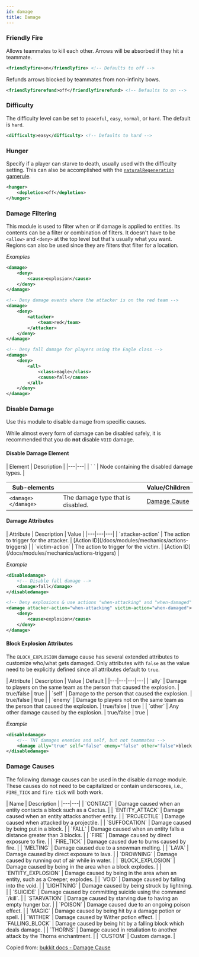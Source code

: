```yaml
---
id: damage
title: Damage
---
```


### Friendly Fire

Allows teammates to kill each other. Arrows will be absorbed if they hit a teammate.

```xml
<friendlyfire>on</friendlyfire> <!-- Defaults to off -->
```

Refunds arrows blocked by teammates from non-infinity bows.

```xml
<friendlyfirerefund>off</friendlyfirerefund> <!-- Defaults to on -->
```

### Difficulty

The difficulty level can be set to `peaceful`, `easy`, `normal`, or `hard`. The default is `hard`.

```xml
<difficulty>easy</difficulty> <!-- Defaults to hard -->
```

### Hunger

Specify if a player can starve to death, usually used with the difficulty setting.
This can also be accomplished with the [`naturalRegeneration` gamerule](/docs/modules/mechanics/gamerules).

```xml
<hunger>
    <depletion>off</depletion>
</hunger>
```

### Damage Filtering

This module is used to filter when or if damage is applied to entities.
Its contents can be a filter or combination of filters.
It doesn't have to be `<allow>` and `<deny>` at the top level but that's usually what you want.
Regions can also be used since they are filters that filter for a location.

_Examples_

```xml
<damage>
    <deny>
        <cause>explosion</cause>
    </deny>
</damage>
```

```xml
<!-- Deny damage events where the attacker is on the red team -->
<damage>
    <deny>
        <attacker>
            <team>red</team>
        </attacker>
    </deny>
</damage>
```

```xml
<!-- Deny fall damage for players using the Eagle class -->
<damage>
    <deny>
        <all>
            <class>eagle</class>
            <cause>fall</cause>
        </all>
    </deny>
</damage>
```

### Disable Damage

Use this module to disable damage from specific causes.

While almost every form of damage can be disabled safely, it is recommended that you do **not** disable `VOID` damage.

#### Disable Damage Element

<div className="table-container">
  | Element | Description |
  |---|---|
  | `<disabledamage> </disabledamage>` | Node containing the disabled damage types. |
  
  | Sub-elements || Value/Children |
  |---|---|---|
  | `<damage> </damage>` | The damage type that is disabled. | [Damage Cause](#damage-causes) |
</div>

#### Damage Attributes
<div className="table-container">
  | Attribute | Description | Value |
  |---|---|---|
  | `attacker-action` | The action to trigger for the attacker. | [Action ID](/docs/modules/mechanics/actions-triggers) |
  | `victim-action` | The action to trigger for the victim. | [Action ID](/docs/modules/mechanics/actions-triggers) |
</div>

_Example_

```xml
<disabledamage>
    <!-- Disable fall damage -->
    <damage>fall</damage>
</disabledamage>
```

```xml
<!-- Deny explosions & use actions "when-attacking" and "when-damaged" -->
<damage attacker-action="when-attacking" victim-action="when-damaged">
    <deny>
        <cause>explosion</cause>
    </deny>
</damage>
```

#### Block Explosion Attributes

The `BLOCK_EXPLOSION` damage cause has several extended attributes to customize who/what gets damaged. Only attributes with `false` as the value need to be explicitly defined since all attributes default to `true`.

<div className="table-container">
  | Attribute | Description | Value | Default |
  |---|---|---|---|
  | `ally` | Damage to players on the same team as the person that caused the explosion. | <span className="badge badge--primary">true/false</span> | true |
  | `self` | Damage to the person that caused the explosion. | <span className="badge badge--primary">true/false</span> | true |
  | `enemy` | Damage to players not on the same team as the person that caused the explosion. | <span className="badge badge--primary">true/false</span> | true |
  | `other` | Any other damage caused by the explosion. | <span className="badge badge--primary">true/false</span> | true |
</div>

_Example_

```xml
<disabledamage>
    <!-- TNT damages enemies and self, but not teammates -->
    <damage ally="true" self="false" enemy="false" other="false">block explosion</damage>
</disabledamage>
```

### Damage Causes

The following damage causes can be used in the disable damage module.
These causes do not need to be capitalized or contain underscores, i.e., `FIRE_TICK` and `fire tick` will both work.

<div className="table-container">
  | Name | Description |
  |---|---|
  | `CONTACT` | Damage caused when an entity contacts a block such as a Cactus. |
  | `ENTITY_ATTACK` | Damage caused when an entity attacks another entity. |
  | `PROJECTILE` | Damage caused when attacked by a projectile. |
  | `SUFFOCATION` | Damage caused by being put in a block. |
  | `FALL` | Damage caused when an entity falls a distance greater than 3 blocks. |
  | `FIRE` | Damage caused by direct exposure to fire. |
  | `FIRE_TICK` | Damage caused due to burns caused by fire. |
  | `MELTING` | Damage caused due to a snowman melting. |
  | `LAVA` | Damage caused by direct exposure to lava. |
  | `DROWNING` | Damage caused by running out of air while in water. |
  | `BLOCK_EXPLOSION` | Damage caused by being in the area when a block explodes. |
  | `ENTITY_EXPLOSION` | Damage caused by being in the area when an entity, such as a Creeper, explodes. |
  | `VOID` | Damage caused by falling into the void. |
  | `LIGHTNING` | Damage caused by being struck by lightning. |
  | `SUICIDE` | Damage caused by committing suicide using the command `/kill`. |
  | `STARVATION` | Damage caused by starving due to having an empty hunger bar. |
  | `POISON` | Damage caused due to an ongoing poison effect. |
  | `MAGIC` | Damage caused by being hit by a damage potion or spell. |
  | `WITHER` | Damage caused by Wither potion effect. |
  | `FALLING_BLOCK` | Damage caused by being hit by a falling block which deals damage. |
  | `THORNS` | Damage caused in retaliation to another attack by the Thorns enchantment. |
  | `CUSTOM` | Custom damage. |
</div>

Copied from: [bukkit docs - Damage Cause](https://hub.spigotmc.org/javadocs/bukkit/org/bukkit/event/entity/EntityDamageEvent.DamageCause.html)
